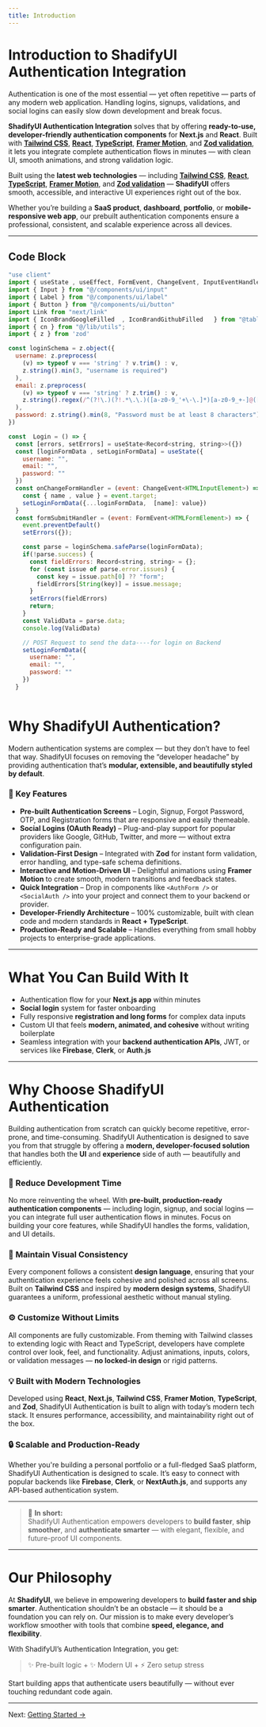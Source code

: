 ```yaml
---
title: Introduction
---
```

# Introduction to ShadifyUI Authentication Integration

Authentication is one of the most essential — yet often repetitive — parts of any modern web application. Handling logins, signups, validations, and social logins can easily slow down development and break focus.

**ShadifyUI Authentication Integration** solves that by offering **ready-to-use, developer-friendly authentication components** for **Next.js** and **React**. Built with [**Tailwind CSS**](https://tailwindcss.com/), [**React**](https://react.dev/), [**TypeScript**](https://www.typescriptlang.org/), [**Framer Motion**](https://www.framer.com/motion/), and [**Zod validation**](https://zod.dev/), it lets you integrate complete authentication flows in minutes — with clean UI, smooth animations, and strong validation logic.


Built using the **latest web technologies** — including [**Tailwind CSS**](https://tailwindcss.com/), [**React**](https://react.dev/), [**TypeScript**](https://www.typescriptlang.org/), [**Framer Motion**](https://www.framer.com/motion/), and [**Zod validation**](https://zod.dev/) — **ShadifyUI** offers smooth, accessible, and interactive UI experiences right out of the box.  

Whether you’re building a **SaaS product**, **dashboard**, **portfolio**, or **mobile-responsive web app**, our prebuilt authentication components ensure a professional, consistent, and scalable experience across all devices.

---

## Code Block

```js
"use client"
import { useState , useEffect, FormEvent, ChangeEvent, InputEventHandler } from "react"
import { Input } from "@/components/ui/input"
import { Label } from "@/components/ui/label"
import { Button } from "@/components/ui/button"
import Link from "next/link"
import { IconBrandGoogleFilled  , IconBrandGithubFilled   } from "@tabler/icons-react"
import { cn } from "@/lib/utils";
import { z } from 'zod'

const loginSchema = z.object({
  username: z.preprocess(
    (v) => typeof v === 'string' ? v.trim() : v,
    z.string().min(3, "username is required")
  ),
  email: z.preprocess(
    (v) => typeof v === 'string' ? z.trim() : v,
    z.string().regex(/^(?!\.)(?!.*\.\.)([a-z0-9_'+\-\.]*)[a-z0-9_+-]@([a-z0-9][a-z0-9\-]*\.)+[a-z]{2,}$/i, "Invalid email address")
  ),
  password: z.string().min(8, "Password must be at least 8 characters")
})

const  Login = () => {
  const [errors, setErrors] = useState<Record<string, string>>({})
  const [loginFormData , setLoginFormData] = useState({
    username: "",
    email: "",
    password: "" 
  })
  const onChangeFormHandler = (event: ChangeEvent<HTMLInputElement>) => {
    const { name , value } = event.target;
    setLoginFormData({...loginFormData,  [name]: value})
  }
  const formSubmitHandler = (event: FormEvent<HTMLFormElement>) => {
    event.preventDefault()
    setErrors({});

    const parse = loginSchema.safeParse(loginFormData);
    if(!parse.success) {
      const fieldErrors: Record<string, string> = {};
      for (const issue of parse.error.issues) {
        const key = issue.path[0] ?? "form";
        fieldErrors[String(key)] = issue.message;
      }
      setErrors(fieldErrors)
      return;
    }
    const ValidData = parse.data;
    console.log(ValidData)

    // POST Request to send the data----for login on Backend
    setLoginFormData({
      username: "",
      email: "",
      password: "" 
    })
  }
  
```


# Why ShadifyUI Authentication?

Modern authentication systems are complex — but they don’t have to feel that way. ShadifyUI focuses on removing the “developer headache” by providing authentication that’s **modular, extensible, and beautifully styled by default**.

### 🔐 Key Features

- **Pre-built Authentication Screens** – Login, Signup, Forgot Password, OTP, and Registration forms that are responsive and easily themeable.  
- **Social Logins (OAuth Ready)** – Plug-and-play support for popular providers like Google, GitHub, Twitter, and more — without extra configuration pain.  
- **Validation-First Design** – Integrated with **Zod** for instant form validation, error handling, and type-safe schema definitions.  
- **Interactive and Motion-Driven UI** – Delightful animations using **Framer Motion** to create smooth, modern transitions and feedback states.  
- **Quick Integration** – Drop in components like `<AuthForm />` or `<SocialAuth />` into your project and connect them to your backend or provider.  
- **Developer-Friendly Architecture** – 100% customizable, built with clean code and modern standards in **React + TypeScript**.  
- **Production-Ready and Scalable** – Handles everything from small hobby projects to enterprise-grade applications.

---

# What You Can Build With It

- Authentication flow for your **Next.js app** within minutes  
- **Social login** system for faster onboarding  
- Fully responsive **registration and long forms** for complex data inputs  
- Custom UI that feels **modern, animated, and cohesive** without writing boilerplate  
- Seamless integration with your **backend authentication APIs**, JWT, or services like **Firebase**, **Clerk**, or **Auth.js**

---


# Why Choose ShadifyUI Authentication

Building authentication from scratch can quickly become repetitive, error-prone, and time-consuming. ShadifyUI Authentication is designed to save you from that struggle by offering a **modern, developer-focused solution** that handles both the **UI** and **experience** side of auth — beautifully and efficiently.

### 🚀 Reduce Development Time
No more reinventing the wheel. With **pre-built, production-ready authentication components** — including login, signup, and social logins — you can integrate full user authentication flows in minutes. Focus on building your core features, while ShadifyUI handles the forms, validation, and UI details.

### 🎨 Maintain Visual Consistency
Every component follows a consistent **design language**, ensuring that your authentication experience feels cohesive and polished across all screens. Built on **Tailwind CSS** and inspired by **modern design systems**, ShadifyUI guarantees a uniform, professional aesthetic without manual styling.

### ⚙️ Customize Without Limits
All components are fully customizable. From theming with Tailwind classes to extending logic with React and TypeScript, developers have complete control over look, feel, and functionality. Adjust animations, inputs, colors, or validation messages — **no locked-in design** or rigid patterns.

### 💡 Built with Modern Technologies
Developed using **React**, **Next.js**, **Tailwind CSS**, **Framer Motion**, **TypeScript**, and **Zod**, ShadifyUI Authentication is built to align with today’s modern tech stack. It ensures performance, accessibility, and maintainability right out of the box.

### 🔒 Scalable and Production-Ready
Whether you're building a personal portfolio or a full-fledged SaaS platform, ShadifyUI Authentication is designed to scale. It’s easy to connect with popular backends like **Firebase**, **Clerk**, or **NextAuth.js**, and supports any API-based authentication system.

---

> 💬 **In short:**  
> ShadifyUI Authentication empowers developers to **build faster**, **ship smoother**, and **authenticate smarter** — with elegant, flexible, and future-proof UI components.


---

# Our Philosophy

At **ShadifyUI**, we believe in empowering developers to **build faster and ship smarter**. Authentication shouldn’t be an obstacle — it should be a foundation you can rely on. Our mission is to make every developer’s workflow smoother with tools that combine **speed, elegance, and flexibility**.

With ShadifyUI’s Authentication Integration, you get:
> ✨ Pre-built logic + ✨ Modern UI + ⚡ Zero setup stress  

Start building apps that authenticate users beautifully — without ever touching redundant code again.

---

Next: [Getting Started →](../getting-started)


<Cards>
  <Card title="Learn more about Next.js" href="https://nextjs.org/docs" />
  <Card title="Learn more about Fumadocs" href="https://fumadocs.dev" />
</Cards>
